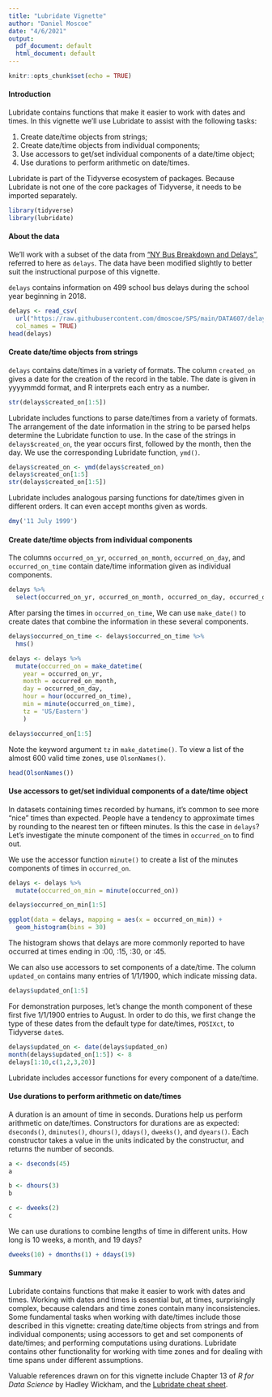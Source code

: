 ```yaml
---
title: "Lubridate Vignette"
author: "Daniel Moscoe"
date: "4/6/2021"
output:
  pdf_document: default
  html_document: default
---
```


```r
knitr::opts_chunk$set(echo = TRUE)
```

#### Introduction

Lubridate contains functions that make it easier to work with dates and times. In this vignette we'll use Lubridate to assist with the following tasks:

(1) Create date/time objects from strings;
(2) Create date/time objects from individual components;
(3) Use accessors to get/set individual components of a date/time object;
(4) Use durations to perform arithmetic on date/times.

Lubridate is part of the Tidyverse ecosystem of packages. Because Lubridate is not one of the core packages of Tidyverse, it needs to be imported separately.

```r
library(tidyverse)
library(lubridate)
```

#### About the data

We'll work with a subset of the data from ["NY Bus Breakdown and Delays"](https://www.kaggle.com/new-york-city/ny-bus-breakdown-and-delays), referred to here as `delays`. The data have been modified slightly to better suit the instructional purpose of this vignette.

`delays` contains information on 499 school bus delays during the school year beginning in 2018.

```r
delays <- read_csv(
  url("https://raw.githubusercontent.com/dmoscoe/SPS/main/DATA607/delays.csv"), 
  col_names = TRUE)
head(delays)
```



#### Create date/time objects from strings

`delays` contains date/times in a variety of formats. The column `created_on` gives a date for the creation of the record in the table. The date is given in yyyymmdd format, and R interprets each entry as a number.

```r
str(delays$created_on[1:5])
```

Lubridate includes functions to parse date/times from a variety of formats. The arrangement of the date information in the string to be parsed helps determine the Lubridate function to use. In the case of the strings in `delays$created_on`, the year occurs first, followed by the month, then the day. We use the corresponding Lubridate function, `ymd()`.

```r
delays$created_on <- ymd(delays$created_on)
delays$created_on[1:5]
str(delays$created_on[1:5])
```

Lubridate includes analogous parsing functions for date/times given in different orders. It can even accept months given as words.

```r
dmy('11 July 1999')
```



#### Create date/time objects from individual components

The columns `occurred_on_yr`, `occurred_on_month`, `occurred_on_day`, and `occurred_on_time` contain date/time information given as individual components.

```r
delays %>%
  select(occurred_on_yr, occurred_on_month, occurred_on_day, occurred_on_time)
```

After parsing the times in `occurred_on_time`, We can use `make_date()` to create dates that combine the information in these several components.

```r

delays$occurred_on_time <- delays$occurred_on_time %>%
  hms()

delays <- delays %>%
  mutate(occurred_on = make_datetime(
    year = occurred_on_yr, 
    month = occurred_on_month, 
    day = occurred_on_day, 
    hour = hour(occurred_on_time), 
    min = minute(occurred_on_time), 
    tz = 'US/Eastern')
    )

delays$occurred_on[1:5]
```

Note the keyword argument `tz` in `make_datetime()`. To view a list of the almost 600 valid time zones, use `OlsonNames()`.

```r
head(OlsonNames())
```



#### Use accessors to get/set individual components of a date/time object

In datasets containing times recorded by humans, it's common to see more "nice" times than expected. People have a tendency to approximate times by rounding to the nearest ten or fifteen minutes. Is this the case in `delays`? Let's investigate the minute component of the times in `occurred_on` to find out.

We use the accessor function `minute()` to create a list of the minutes components of times in `occurred_on`.

```r
delays <- delays %>%
  mutate(occurred_on_min = minute(occurred_on))

delays$occurred_on_min[1:5]

ggplot(data = delays, mapping = aes(x = occurred_on_min)) +
  geom_histogram(bins = 30)
```

The histogram shows that delays are more commonly reported to have occurred at times ending in :00, :15, :30, or :45.

We can also use accessors to set components of a date/time. The column `updated_on` contains many entries of 1/1/1900, which indicate missing data.

```r
delays$updated_on[1:5]
```

For demonstration purposes, let's change the month component of these first five 1/1/1900 entries to August. In order to do this, we first change the type of these dates from the default type for date/times, `POSIXct`, to Tidyverse `date`s.

```r
delays$updated_on <- date(delays$updated_on)
month(delays$updated_on[1:5]) <- 8
delays[1:10,c(1,2,3,20)]
```

Lubridate includes accessor functions for every component of a date/time.



#### Use durations to perform arithmetic on date/times

A duration is an amount of time in seconds. Durations help us perform arithmetic on date/times. Constructors for durations are as expected: `dseconds()`, `dminutes()`, `dhours()`, `ddays()`, `dweeks()`, and `dyears()`. Each constructor takes a value in the units indicated by the constructur, and returns the number of seconds.

```r
a <- dseconds(45)
a

b <- dhours(3)
b

c <- dweeks(2)
c
```

We can use durations to combine lengths of time in different units. How long is 10 weeks, a month, and 19 days?

```r
dweeks(10) + dmonths(1) + ddays(19)
```

#### Summary

Lubridate contains functions that make it easier to work with dates and times. Working with dates and times is essential but, at times, surprisingly complex, because calendars and time zones contain many inconsistencies. Some fundamental tasks when working with date/times include those described in this vignette: creating date/time objects from strings and from individual components; using accessors to get and set components of date/times; and performing computations using durations. Lubridate contains other functionality for working with time zones and for dealing with time spans under different assumptions.

Valuable references drawn on for this vignette include Chapter 13 of *R for Data Science* by Hadley Wickham, and the [Lubridate cheat sheet](https://rawgit.com/rstudio/cheatsheets/master/lubridate.pdf).